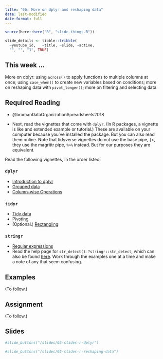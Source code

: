 ```yaml
---
title: "06. More on dplyr and reshaping data"
date: last-modified
date-format: full
---
```


```r
source(here::here("R", "slide-things.R"))

slide_details <- tibble::tribble(
  ~youtube_id,   ~title, ~slide, ~active,
  "", "", "1", TRUE)

```

## This week ...

More on dplyr: using  `across()` to apply functions to multiple columns at once; using `case_when()` to create new variables based on conditions; more on reshaping data with `pivot_longer()`; more on filtering and selecting data.

## Required Reading

- @bromanDataOrganizationSpreadsheets2018

- Next, read the vignettes that come with `dplyr`. (In R packages, a vignette is like and extended example or tutorial.) These are available on your computer because you've installed the package. But you can also read them online. Note that tidyverse vignettes do not use the base pipe, `|>`, they use the magrittr pipe, `%>%` instead. But for our purposes they are equivalent.

Read the following vignettes, in the order listed:

### `dplyr`

- [Introduction to dplyr](https://dplyr.tidyverse.org/articles/dplyr.html)
- [Grouped data](https://dplyr.tidyverse.org/articles/grouping.html)
- [Column-wise Operations](https://dplyr.tidyverse.org/articles/colwise.html)

### `tidyr`

- [Tidy data](https://tidyr.tidyverse.org/articles/tidy-data.html)
- [Pivoting](https://tidyr.tidyverse.org/articles/pivot.html)
- (Optional.) [Rectangling](https://tidyr.tidyverse.org/articles/rectangle.html)

### `stringr`

- [Regular expressions](https://stringr.tidyverse.org/articles/regular-expressions.html)
- Read the help page for `str_detect()`: `?stringr::str_detect`, which can also be found [here](https://stringr.tidyverse.org/reference/str_replace.html). Work through the examples one at a time and make a note of any that seem confusing.


## Examples

(To follow.)


## Assignment

(To follow.)

## Slides

```{=html}
<script type="application/javascript">

function resizeIFrameToFitContent( iFrame ) {

   iFrame.width  = document.getElementById("quarto-document-content").clientWidth;
   iFrame.height  = (document.getElementById("quarto-document-content").clientWidth * 0.5625)
}

window.addEventListener('DOMContentLoaded', function(e) {

    var iFrame = document.getElementById( 'quartoframe' );
    resizeIFrameToFitContent( iFrame );
    } );

</script>
<!--iframe class="slide-deck" id="quartoframe" src="../slides/05-slides-r-dplyr.html"></iframe-->
```

```r
#slide_buttons("/slides/05-slides-r-dplyr")
```


```{=html}
<!--iframe class="slide-deck" id="quartoframe" src="../slides/05-slides-r-reshaping-data.html"></iframe-->
```

```r
#slide_buttons("/slides/05-slides-r-reshaping-data")
```

